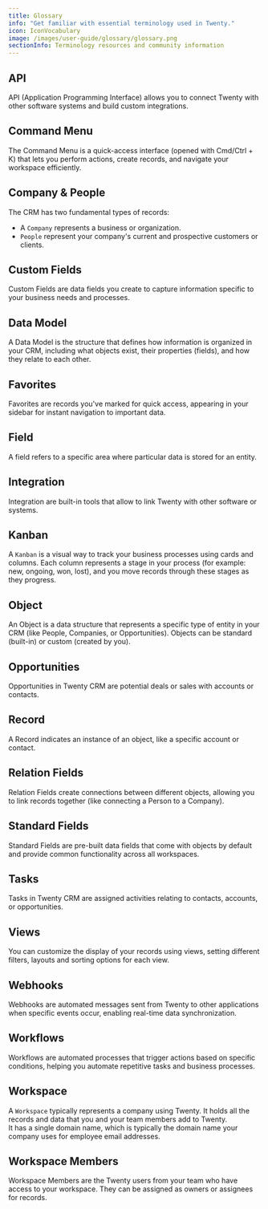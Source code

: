 ```yaml
---
title: Glossary
info: "Get familiar with essential terminology used in Twenty."
icon: IconVocabulary
image: /images/user-guide/glossary/glossary.png
sectionInfo: Terminology resources and community information
---
```


## API
API (Application Programming Interface) allows you to connect Twenty with other software systems and build custom integrations.

## Command Menu
The Command Menu is a quick-access interface (opened with Cmd/Ctrl + K) that lets you perform actions, create records, and navigate your workspace efficiently.

## Company & People
The CRM has two fundamental types of records:
- A `Company` represents a business or organization.
- `People` represent your company's current and prospective customers or clients.

## Custom Fields
Custom Fields are data fields you create to capture information specific to your business needs and processes.

## Data Model
A Data Model is the structure that defines how information is organized in your CRM, including what objects exist, their properties (fields), and how they relate to each other.

## Favorites
Favorites are records you've marked for quick access, appearing in your sidebar for instant navigation to important data.

## Field 
A field refers to a specific area where particular data is stored for an entity.

## Integration 
Integration are built-in tools that allow to link Twenty with other software or systems.

## Kanban
A `Kanban` is a visual way to track your business processes using cards and columns. Each column represents a stage in your process (for example: new, ongoing, won, lost), and you move records through these stages as they progress.

## Object
An Object is a data structure that represents a specific type of entity in your CRM (like People, Companies, or Opportunities). Objects can be standard (built-in) or custom (created by you).

## Opportunities 
Opportunities in Twenty CRM are potential deals or sales with accounts or contacts.

## Record 
A Record indicates an instance of an object, like a specific account or contact.

## Relation Fields
Relation Fields create connections between different objects, allowing you to link records together (like connecting a Person to a Company).

## Standard Fields
Standard Fields are pre-built data fields that come with objects by default and provide common functionality across all workspaces.

## Tasks 
Tasks in Twenty CRM are assigned activities relating to contacts, accounts, or opportunities.

## Views 
You can customize the display of your records using views, setting different filters, layouts and sorting options for each view.

## Webhooks
Webhooks are automated messages sent from Twenty to other applications when specific events occur, enabling real-time data synchronization.

## Workflows
Workflows are automated processes that trigger actions based on specific conditions, helping you automate repetitive tasks and business processes.

## Workspace
A `Workspace` typically represents a company using Twenty. It holds all the records and data that you and your team members add to Twenty.   
It has a single domain name, which is typically the domain name your company uses for employee email addresses.

## Workspace Members
Workspace Members are the Twenty users from your team who have access to your workspace. They can be assigned as owners or assignees for records.

<ArticleEditContent></ArticleEditContent>
